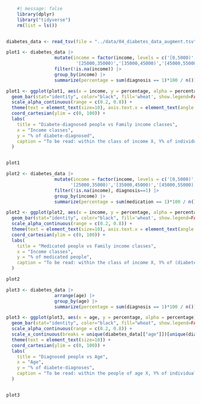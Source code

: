 
```r
    #| message: false
    library(dplyr)
    library("tidyverse")
    rm(list = ls())


diabetes_data <- read_tsv(file = "../data/04_diabetes_data_augment.tsv")
```

```r
plot1 <- diabetes_data |>
                  mutate(income = factor(income, levels = c('[0,5000)','[5000,10000)','[10000,15000)','[15000,20000)','[20000,25000)',
                          '[25000,35000)','[35000,45000)','[45000,55000)','[55000,65000)','[65000,75000)','[75000,100000)'))) |>
                  filter(!is.na(income)) |>
                  group_by(income) |>
                  summarize(percentage = sum(diagnosis == 1)*100 / n())

plot1 <- ggplot(plot1, aes(x = income, y = percentage, alpha = percentage)) +
  geom_bar(stat="identity", color="black", fill='wheat', show.legend=FALSE) +
  scale_alpha_continuous(range = c(0.2, 0.8)) +
  theme(text = element_text(size=10), axis.text.x = element_text(angle = 15, vjust = 1, hjust=1)) +
  coord_cartesian(ylim = c(0, 100)) +
  labs(
    title = "Diabete-diagnosed people vs Family income classes",
    x = "Income classes",
    y = "% of diabete-diagnosed",
    caption = "To be read: within the class of income X, Y% of individuals got diagnosed with diabete."
  )


plot1
```


```r
plot2 <- diabetes_data |>
                  mutate(income = factor(income, levels = c('[0,5000)','[5000,10000)','[10000,15000)','[15000,20000)','[20000,25000)',
                        '[25000,35000)','[35000,45000)','[45000,55000)','[55000,65000)','[65000,75000)','[75000,100000)'))) |>
                  filter(!is.na(income), diagnosis==1) |>
                  group_by(income) |>
                  summarize(percentage = sum(medication == 1)*100 / n())

plot2 <- ggplot(plot2, aes(x = income, y = percentage, alpha = percentage)) +
  geom_bar(stat="identity", color="black", fill='wheat', show.legend=FALSE) +
  scale_alpha_continuous(range = c(0.2, 0.8)) +
  theme(text = element_text(size=10), axis.text.x = element_text(angle = 15, vjust = 1, hjust=1)) +
  coord_cartesian(ylim = c(0, 100)) +
  labs(
    title = "Medicated people vs Family income classes",
    x = "Income classes",
    y = "% of medicated people",
    caption = "To be read: within the class of income X, Y% of (diabete-diagnosed) individuals got medicated."
  )

plot2
```

```r
plot3 <- diabetes_data |>
                  arrange(age) |>
                  group_by(age) |>
                  summarize(percentage = sum(diagnosis == 1)*100 / n())

plot3 <- ggplot(plot3, aes(x = age, y = percentage, alpha = percentage)) +
  geom_bar(stat="identity", color="black", fill="wheat", show.legend=FALSE) +
  scale_alpha_continuous(range = c(0.2, 0.8)) +
  scale_x_continuous(breaks = unique(diabetes_data[["age"]])[unique(diabetes_data[["age"]]) %% 2 == 0]) +
  theme(text = element_text(size=10)) +
  coord_cartesian(ylim = c(0, 100)) +
  labs(
    title = "Diagnosed people vs Age",
    x = "Age",
    y = "% of diabete-diagnoses",
    caption = "To be read: within the people of age X, Y% of individuals got diagnosed with diabete."
  )


plot3
```

